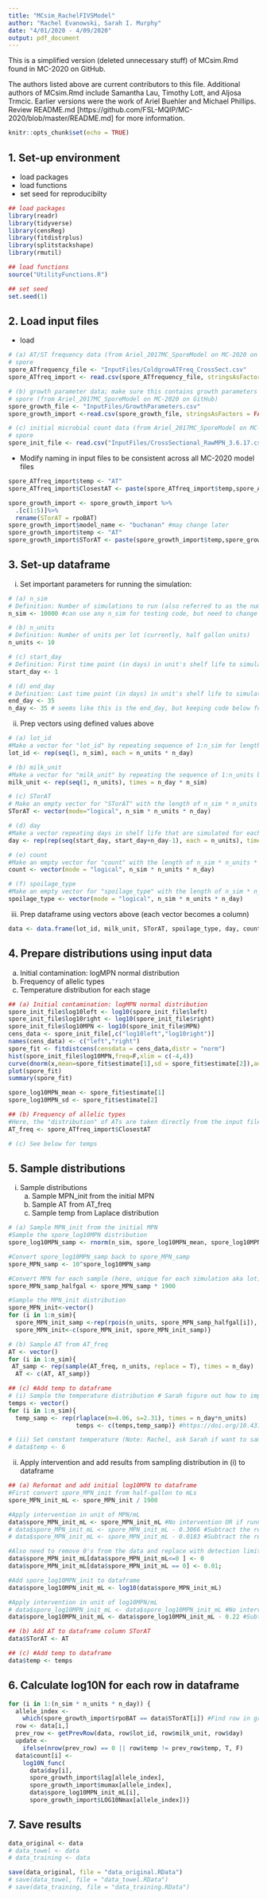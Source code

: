 ```yaml
---
title: "MCsim_RachelFIVSModel"
author: "Rachel Evanowski, Sarah I. Murphy"
date: "4/01/2020 - 4/09/2020"
output: pdf_document
---
```


This is a simplified version (deleted unnecessary stuff) of MCsim.Rmd found in MC-2020 on GitHub.

The authors listed above are current contributors to this file. Additional authors of MCsim.Rmd include Samantha Lau, Timothy Lott, and Aljosa Trmcic. Earlier versions were the work of Ariel Buehler and Michael Phillips. Review README.md [https://github.com/FSL-MQIP/MC-2020/blob/master/README.md] for more information.

```r
knitr::opts_chunk$set(echo = TRUE)
```

## 1. Set-up environment
* load packages
* load functions
* set seed for reproducibilty
```r
## load packages
library(readr)
library(tidyverse)
library(censReg)
library(fitdistrplus)
library(splitstackshape)
library(rmutil)

## load functions
source("UtilityFunctions.R")
```

```r
## set seed
set.seed(1)
```
## 2. Load input files
* load
```r
# (a) AT/ST frequency data (from Ariel_2017MC_SporeModel on MC-2020 on GitHub)
# spore
spore_ATfrequency_file <- "InputFiles/ColdgrowATFreq_CrossSect.csv"
spore_ATfreq_import <- read.csv(spore_ATfrequency_file, stringsAsFactors = FALSE, header = TRUE)

# (b) growth parameter data; make sure this contains growth parameters & growth model name
# spore (from Ariel_2017MC_SporeModel on MC-2020 on GitHub)
spore_growth_file <- "InputFiles/GrowthParameters.csv" 
spore_growth_import <-read.csv(spore_growth_file, stringsAsFactors = FALSE)

# (c) initial microbial count data (from Ariel_2017MC_SporeModel on MC-2020 on GitHub)
# spore
spore_init_file <- read.csv("InputFiles/CrossSectional_RawMPN_3.6.17.csv")
```

* Modify naming in input files to be consistent across all MC-2020 model files
```r
spore_ATfreq_import$temp <- "AT"
spore_ATfreq_import$ClosestAT <- paste(spore_ATfreq_import$temp,spore_ATfreq_import$ClosestAT,sep="_")

spore_growth_import <- spore_growth_import %>%
  .[c(1:5)]%>%
  rename(STorAT = rpoBAT)
spore_growth_import$model_name <- "buchanan" #may change later
spore_growth_import$temp <- "AT"
spore_growth_import$STorAT <- paste(spore_growth_import$temp,spore_growth_import$STorAT,sep="_")
```

## 3. Set-up dataframe

i. Set important parameters for running the simulation:
```r
# (a) n_sim
# Definition: Number of simulations to run (also referred to as the number of bulk tanks in earlier code; i.e., 1 simulation unit = 1 lot of milk)
n_sim <- 10000 #can use any n_sim for testing code, but need to change to at least 10k when running experiments

# (b) n_units 
# Definition: Number of units per lot (currently, half gallon units) 
n_units <- 10

# (c) start_day 
# Definition: First time point (in days) in unit's shelf life to simulate
start_day <- 1 

# (d) end_day 
# Definition: Last time point (in days) in unit's shelf life to simulate
end_day <- 35 
n_day <- 35 # seems like this is the end_day, but keeping code below for now in case my interpretation is wrong
```

ii. Prep vectors using defined values above
```r
# (a) lot_id
#Make a vector for "lot_id" by repeating sequence of 1:n_sim for length of n_units * n_day
lot_id <- rep(seq(1, n_sim), each = n_units * n_day)

# (b) milk_unit
#Make a vector for "milk_unit" by repeating the sequence of 1:n_units by n_day * n_sim
milk_unit <- rep(seq(1, n_units), times = n_day * n_sim) 

# (c) STorAT
# Make an empty vector for "STorAT" with the length of n_sim * n_units * n_day
STorAT <- vector(mode="logical", n_sim * n_units * n_day) 

# (d) day
#Make a vector repeating days in shelf life that are simulated for each simulation run (i.e., each bulk tank) 
day <- rep(rep(seq(start_day, start_day+n_day-1), each = n_units), times = n_sim) 

# (e) count
#Make an empty vector for "count" with the length of n_sim * n_units * n_day
count <- vector(mode = "logical", n_sim * n_units * n_day) 

# (f) spoilage_type
#Make an empty vector for "spoilage_type" with the length of n_sim * n_units * n_day
spoilage_type <- vector(mode = "logical", n_sim * n_units * n_day) 
```

iii. Prep dataframe using vectors above (each vector becomes a column)
```r
data <- data.frame(lot_id, milk_unit, STorAT, spoilage_type, day, count)
```

## 4. Prepare distributions using input data
a. Initial contamination: logMPN normal distribution
b. Frequency of allelic types
c. Temperature distribution for each stage 
```r
## (a) Initial contamination: logMPN normal distribution
spore_init_file$log10left <- log10(spore_init_file$left)
spore_init_file$log10right <- log10(spore_init_file$right)
spore_init_file$log10MPN <- log10(spore_init_file$MPN)
cens_data <- spore_init_file[,c("log10left","log10right")]
names(cens_data) <- c("left","right")
spore_fit <- fitdistcens(censdata = cens_data,distr = "norm")
hist(spore_init_file$log10MPN,freq=F,xlim = c(-4,4))
curve(dnorm(x,mean=spore_fit$estimate[1],sd = spore_fit$estimate[2]),add=T)
plot(spore_fit)
summary(spore_fit)

spore_log10MPN_mean <- spore_fit$estimate[1]
spore_log10MPN_sd <- spore_fit$estimate[2]

## (b) Frequency of allelic types
#Here, the "distribution" of ATs are taken directly from the input file by creating a vector of the AT in each of the rows in the the column containing the AT
AT_freq <- spore_ATfreq_import$ClosestAT 

# (c) See below for temps

```

## 5. Sample distributions
i. Sample distributions
    a. Sample MPN_init from the initial MPN
    b. Sample AT from AT_freq
    c. Sample temp from Laplace distribution
    
```r
# (a) Sample MPN_init from the initial MPN
#Sample the spore_log10MPN distribution 
spore_log10MPN_samp <- rnorm(n_sim, spore_log10MPN_mean, spore_log10MPN_sd) 

#Convert spore_log10MPN_samp back to spore_MPN_samp
spore_MPN_samp <- 10^spore_log10MPN_samp

#Convert MPN for each sample (here, unique for each simulation aka lot) to equivalent in milk unit of interest (here, unit = half gallon; 1892.71 mL in half gallon)
spore_MPN_samp_halfgal <- spore_MPN_samp * 1900

#Sample the MPN_init distribution
spore_MPN_init<-vector()
for (i in 1:n_sim){
  spore_MPN_init_samp <-rep(rpois(n_units, spore_MPN_samp_halfgal[i]), times = n_day)
  spore_MPN_init<-c(spore_MPN_init, spore_MPN_init_samp)}

# (b) Sample AT from AT_freq
AT <- vector()
for (i in 1:n_sim){
 AT_samp <- rep(sample(AT_freq, n_units, replace = T), times = n_day)
  AT <- c(AT, AT_samp)}

## (c) #Add temp to dataframe
# (i) Sample the temperature distribution # Sarah figure out how to implement Laplace distribution
temps <- vector()
for (i in 1:n_sim){
  temp_samp <- rep(rlaplace(m=4.06, s=2.31), times = n_day*n_units)
                   temps <- c(temps,temp_samp)} #https://doi.org/10.4315/0362-028X-73.2.312 (source)

# (ii) Set constant temperature (Note: Rachel, ask Sarah if want to sample from temperature distribution of consumer refrigerators, we did this for the Buffalo MC model)
# data$temp <- 6

```
ii. Apply intervention and add results from sampling distribution in (i) to dataframe
```r
## (a) Reformat and add initial log10MPN to dataframe
#First convert spore_MPN_init from half-gallon to mLs
spore_MPN_init_mL <- spore_MPN_init / 1900

#Apply intervention in unit of MPN/mL
data$spore_MPN_init_mL <- spore_MPN_init_mL #No intervention OR if running intervention in unit of log10MPN/mL
# data$spore_MPN_init_mL <- spore_MPN_init_mL - 0.3066 #Subtract the reduction in CFU for towel intervention
# data$spore_MPN_init_mL <- spore_MPN_init_mL - 0.0183 #Subtract the reduction in CFU for training intervention

#Also need to remove 0's from the data and replace with detection limit
data$spore_MPN_init_mL[data$spore_MPN_init_mL<=0 ] <- 0
data$spore_MPN_init_mL[data$spore_MPN_init_mL == 0] <- 0.01;

#Add spore_log10MPN_init to dataframe
data$spore_log10MPN_init_mL <- log10(data$spore_MPN_init_mL) 

#Apply intervention in unit of log10MPN/mL
# data$spore_log10MPN_init_mL <- data$spore_log10MPN_init_mL #No intervention
data$spore_log10MPN_init_mL <- data$spore_log10MPN_init_mL - 0.22 #Subtract the reduction in log10CFU for intervention

## (b) Add AT to dataframe column STorAT
data$STorAT <- AT

## (c) #Add temp to dataframe
data$temp <- temps
```

## 6. Calculate log10N for each row in dataframe
```r
for (i in 1:(n_sim * n_units * n_day)) {
  allele_index <-
    which(spore_growth_import$rpoBAT == data$STorAT[i]) #Find row in growth parameter data that corresponds to allele sample
  row <- data[i,]
  prev_row <- getPrevRow(data, row$lot_id, row$milk_unit, row$day)
  update <-
    ifelse(nrow(prev_row) == 0 || row$temp != prev_row$temp, T, F)
  data$count[i] <-
    log10N_func(
      data$day[i],
      spore_growth_import$lag[allele_index],
      spore_growth_import$mumax[allele_index],
      data$spore_log10MPN_init_mL[i],
      spore_growth_import$LOG10Nmax[allele_index])}
```

## 7. Save results
```r
data_original <- data
# data_towel <- data
# data_training <- data

save(data_original, file = "data_original.RData")
# save(data_towel, file = "data_towel.RData")
# save(data_training, file = "data_training.RData")

```




